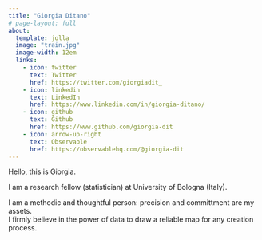 ```yaml
---
title: "Giorgia Ditano"
# page-layout: full
about:
  template: jolla
  image: "train.jpg" 
  image-width: 12em
  links:
    - icon: twitter
      text: Twitter
      href: https://twitter.com/giorgiadit_
    - icon: linkedin
      text: LinkedIn
      href: https://www.linkedin.com/in/giorgia-ditano/
    - icon: github
      text: Github
      href: https://www.github.com/giorgia-dit
    - icon: arrow-up-right
      text: Observable
      href: https://observablehq.com/@giorgia-dit
---
```


Hello, this is Giorgia.

I am a research fellow (statistician) at University of Bologna (Italy). 

I am a methodic and thoughtful person: precision and committment are my assets. \   
I firmly believe in the power of data to draw a reliable map for any creation process.
